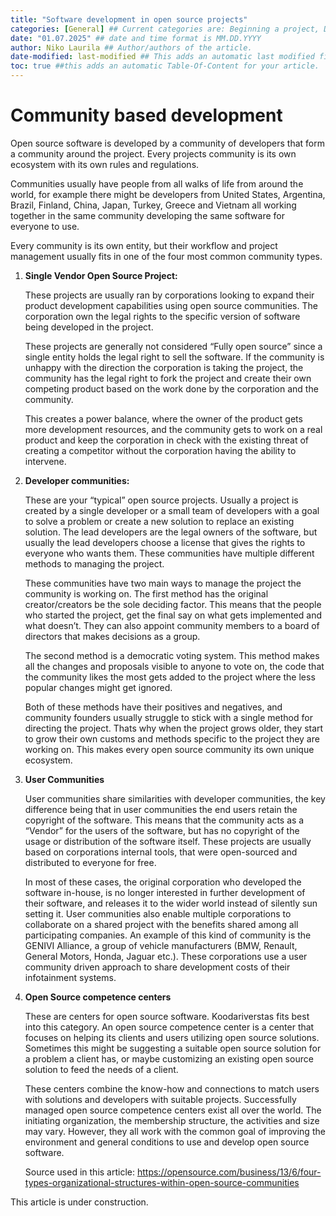 ```yaml
---
title: "Software development in open source projects"
categories: [General] ## Current categories are: Beginning a project, During a project, Ending a project, General (Categories are case sensitive)
date: "01.07.2025" ## date and time format is MM.DD.YYYY
author: Niko Laurila ## Author/authors of the article. 
date-modified: last-modified ## This adds an automatic last modified field to the article, last-modified function will automatically add the correct date when a modification is made to the article.
toc: true ##this adds an automatic Table-Of-Content for your article.
---
```


# Community based development

Open source software is developed by a community of developers that form a community around the project. Every projects community is its own ecosystem with its own rules and regulations.

Communities usually have people from all walks of life from around the world, for example there might be developers from United States, Argentina, Brazil, Finland, China, Japan, Turkey, Greece and Vietnam all working together in the same community developing the same software for everyone to use.

Every community is its own entity, but their workflow and project management usually fits in one of the four most common community types.

1.  **Single Vendor Open Source Project:**

    These projects are usually ran by corporations looking to expand their product development capabilities using open source communities. The corporation own the legal rights to the specific version of software being developed in the project.

    These projects are generally not considered "Fully open source" since a single entity holds the legal right to sell the software. If the community is unhappy with the direction the corporation is taking the project, the community has the legal right to fork the project and create their own competing product based on the work done by the corporation and the community.

    This creates a power balance, where the owner of the product gets more development resources, and the community gets to work on a real product and keep the corporation in check with the existing threat of creating a competitor without the corporation having the ability to intervene.

2.  **Developer communities:**

    These are your "typical" open source projects. Usually a project is created by a single developer or a small team of developers with a goal to solve a problem or create a new solution to replace an existing solution. The lead developers are the legal owners of the software, but usually the lead developers choose a license that gives the rights to everyone who wants them. These communities have multiple different methods to managing the project.

    These communities have two main ways to manage the project the community is working on. The first method has the original creator/creators be the sole deciding factor. This means that the people who started the project, get the final say on what gets implemented and what doesn't. They can also appoint community members to a board of directors that makes decisions as a group.

    The second method is a democratic voting system. This method makes all the changes and proposals visible to anyone to vote on, the code that the community likes the most gets added to the project where the less popular changes might get ignored.

    Both of these methods have their positives and negatives, and community founders usually struggle to stick with a single method for directing the project. Thats why when the project grows older, they start to grow their own customs and methods specific to the project they are working on. This makes every open source community its own unique ecosystem.

3.  **User Communities**

    User communities share similarities with developer communities, the key difference being that in user communities the end users retain the copyright of the software. This means that the community acts as a "Vendor" for the users of the software, but has no copyright of the usage or distribution of the software itself. These projects are usually based on corporations internal tools, that were open-sourced and distributed to everyone for free.

    In most of these cases, the original corporation who developed the software in-house, is no longer interested in further development of their software, and releases it to the wider world instead of silently sun setting it. User communities also enable multiple corporations to collaborate on a shared project with the benefits shared among all participating companies. An example of this kind of community is the GENIVI Alliance, a group of vehicle manufacturers (BMW, Renault, General Motors, Honda, Jaguar etc.). These corporations use a user community driven approach to share development costs of their infotainment systems.

4.  **Open Source competence centers**

    These are centers for open source software. Koodariverstas fits best into this category. An open source competence center is a center that focuses on helping its clients and users utilizing open source solutions. Sometimes this might be suggesting a suitable open source solution for a problem a client has, or maybe customizing an existing open source solution to feed the needs of a client.

    These centers combine the know-how and connections to match users with solutions and developers with suitable projects. Successfully managed open source competence centers exist all over the world. The initiating organization, the membership structure, the activities and size may vary. However, they all work with the common goal of improving the environment and general conditions to use and develop open source software.

    Source used in this article: <https://opensource.com/business/13/6/four-types-organizational-structures-within-open-source-communities>

This article is under construction.
